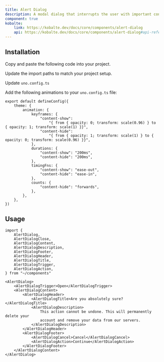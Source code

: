 ```yaml
---
title: Alert Dialog
description: A modal dialog that interrupts the user with important content and expects a response.
component: true
kobalte:
    link: https://kobalte.dev/docs/core/components/alert-dialog
    api: https://kobalte.dev/docs/core/components/alert-dialog#api-reference
---
```



<ComponentExample src="/src/components/examples/alert-dialog/demo.tsx">
    <AlertDialogDemo />
</ComponentExample>

## Installation

<Steps>

<Step>Copy and paste the following code into your project.</Step>

<ComponentSource src="/src/components/ui/alert-dialog.tsx" />

<Step>Update the import paths to match your project setup.</Step>

<Step>Update `uno.config.ts`</Step>

Add the following animations to your `uno.config.ts` file:

```tsx title="uno.config.ts" {3-21}
export default defineConfig({
    theme: {
        animation: {
            keyframes: {
                "content-show":
                    "{ from { opacity: 0; transform: scale(0.96) } to { opacity: 1; transform: scale(1) }}",
                "content-hide":
                    "{ from { opacity: 1; transform: scale(1) } to { opacity: 0; transform: scale(0.96) }}",
            },
            durations: {
                "content-show": "200ms",
                "content-hide": "200ms",
            },
            timingFns: {
                "content-show": "ease-out",
                "content-hide": "ease-in",
            },
            counts: {
                "content-hide": "forwards",
            },
        },
    },
})
```

</Steps>

## Usage

```tsx
import {
    AlertDialog,
    AlertDialogClose,
    AlertDialogContent,
    AlertDialogDescription,
    AlertDialogFooter,
    AlertDialogHeader,
    AlertDialogTitle,
    AlertDialogTrigger,
    AlertDialogAction,
} from "~/components"
```

```tsx
<AlertDialog>
    <AlertDialogTrigger>Open</AlertDialogTrigger>
    <AlertDialogContent>
        <AlertDialogHeader>
            <AlertDialogTitle>Are you absolutely sure?</AlertDialogTitle>
            <AlertDialogDescription>
                This action cannot be undone. This will permanently delete your
                account and remove your data from our servers.
            </AlertDialogDescription>
        </AlertDialogHeader>
        <AlertDialogFooter>
            <AlertDialogCancel>Cancel</AlertDialogCancel>
            <AlertDialogAction>Continue</AlertDialogAction>
        </AlertDialogFooter>
    </AlertDialogContent>
</AlertDialog>
```
